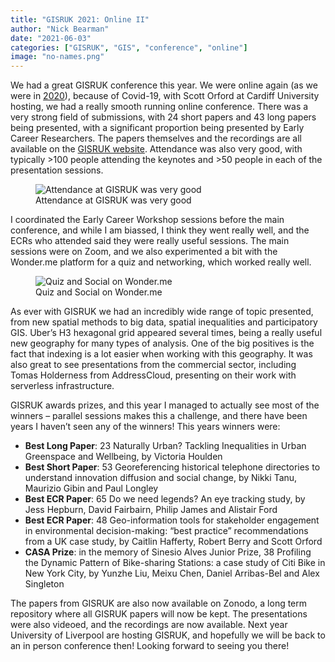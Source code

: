 ```yaml
---
title: "GISRUK 2021: Online II"
author: "Nick Bearman"
date: "2021-06-03"
categories: ["GISRUK", "GIS", "conference", "online"]
image: "no-names.png"
---
```


We had a great GISRUK conference this year. We were online again (as we were in [2020](../2020-07-gisruk-a-brave-new-world/index.html)), because of Covid-19, with Scott Orford at Cardiff University hosting, we had a really smooth running online conference. There was a very strong field of submissions, with 24 short papers and 43 long papers being presented, with a significant proportion being presented by Early Career Researchers. The papers themselves and the recordings are all available on the [GISRUK website](http://cardiff.gisruk.org/). Attendance was also very good, with typically >100 people attending the keynotes and >50 people in each of the presentation sessions.

![Attendance at GISRUK was very good](no-names.png)

I coordinated the Early Career Workshop sessions before the main conference, and while I am biassed, I think they went really well, and the ECRs who attended said they were really useful sessions. The main sessions were on Zoom, and we also experimented a bit with the Wonder.me platform for a quiz and networking, which worked really well.

![Quiz and Social on Wonder.me](wonder-me.png)

As ever with GISRUK we had an incredibly wide range of topic presented, from new spatial methods to big data, spatial inequalities and participatory GIS. Uber's H3 hexagonal grid appeared several times, being a really useful new geography for many types of analysis. One of the big positives is the fact that indexing is a lot easier when working with this geography. It was also great to see presentations from the commercial sector, including Tomas Holderness from AddressCloud, presenting on their work with serverless infrastructure.

GISRUK awards prizes, and this year I managed to actually see most of the winners – parallel sessions makes this a challenge, and there have been years I haven't seen any of the winners! This years winners were:

- **Best Long Paper**: 23 Naturally Urban? Tackling Inequalities in Urban Greenspace and Wellbeing, by Victoria Houlden
- **Best Short Paper**: 53 Georeferencing historical telephone directories to understand innovation diffusion and social change, by Nikki Tanu, Maurizio Gibin and Paul Longley
- **Best ECR Paper**: 65 Do we need legends? An eye tracking study, by Jess Hepburn, David Fairbairn, Philip James and Alistair Ford
- **Best ECR Paper**: 48 Geo-information tools for stakeholder engagement in environmental decision-making: "best practice" recommendations from a UK case study, by Caitlin Hafferty, Robert Berry and Scott Orford
- **CASA Prize**: in the memory of Sinesio Alves Junior Prize, 38 Profiling the Dynamic Pattern of Bike-sharing Stations: a case study of Citi Bike in New York City, by Yunzhe Liu, Meixu Chen, Daniel Arribas-Bel and Alex Singleton

The papers from GISRUK are also now available on Zonodo, a long term repository where all GISRUK papers will now be kept. The presentations were also videoed, and the recordings are now available. Next year University of Liverpool are hosting GISRUK, and hopefully we will be back to an in person conference then! Looking forward to seeing you there!
